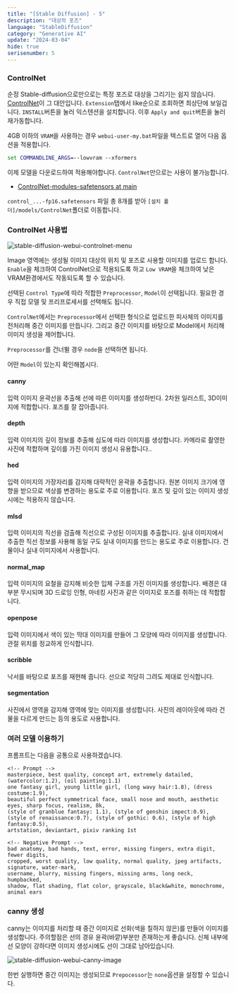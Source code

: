 ```yaml
---
title: "[Stable Diffusion] - 5"
description: "대상의 포즈"
language: "StableDiffusion"
category: "Generative AI"
update: "2024-03-04"
hide: true
serisenumber: 5
---
```


### ControlNet

순정 Stable-diffusion으로만으로는 특정 포즈로 대상을 그리기는 쉽지 않습니다. [ControlNet](https://github.com/lllyasviel/ControlNet)이 그 대안입니다. `Extension`탭에서 like순으로 조회하면 최상단에 보일겁니다. `INSTALL`버튼을 눌러 익스텐션을 설치합니다. 이후 `Apply and quit`버튼을 눌러 재가동합니다.

4GB 이하의 `VRAM`을 사용하는 경우 `webui-user-my.bat`파일을 텍스트로 열어 다음 옵션을 적용합니다.

```bat
set COMMANDLINE_ARGS=--lowvram --xformers
```

이제 모델을 다운로드하여 적용해야합니다. `ControlNet`만으로는 사용이 불가능합니다.

- [ControlNet-modules-safetensors at main](https://huggingface.co/webui/ControlNet-modules-safetensors/tree/main)

`control_...-fp16.safetensors` 파일 총 8개를 받아 `[설치 폴더]/models/ControlNet`폴더로 이동합니다.

### ControlNet 사용법

![stable-diffusion-webui-controlnet-menu](/snippets/stableDiffusion/section5/controlnet-menu.png)

Image 영역에는 생성될 이미지 대상의 위치 및 포즈로 사용할 이미지를 업로드 합니다. `Enable`을 체크하여 ControlNet으로 적용되도록 하고 `Low VRAM`을 체크하여 낮은 VRAM환경에서도 작동되도록 할 수 있습니다.

선택된 `Control Type`에 따라 적합한 `Preprocessor`, `Model`이 선택됩니다. 필요한 경우 직접 모델 및 프리프로세서를 선택해도 됩니다.

`ControlNet`에서는 `Preprocessor`에서 선택한 형식으로 업로드한 피사체의 이미지를 전처리해 중간 이미지를 만듭니다. 그리고 중간 이미지를 바탕으로 Model에서 처리해 이미지 생성을 제어합니다.

`Preprocessor`를 건너뛸 경우 `node`을 선택하면 됩니다.

어떤 `Model`이 있는지 확인해봅시다.

#### canny

입력 이미지 윤곽선을 추출해 선에 따른 이미지를 생성하빈다. 2차원 일러스트, 3D이미지에 적합합니다. 포즈를 잘 잡아줍니다.

#### depth

입력 이미지의 깊이 정보를 추출해 심도에 따라 이미지를 생성합니다. 카메라로 촬영한 사진에 적합하며 깊이를 가진 이미지 생성시 유용합니다..

#### hed

입력 이미지의 가장자리를 감지해 대략적인 윤곽을 추출합니다. 원본 이미지 크기에 영향을 받으므로 색상를 변경하는 용도로 주로 이용합니다. 포즈 및 깊이 있는 이미지 생성시에는 적용하지 않습니다.

#### mlsd

입력 이미지의 직선을 검출해 직선으로 구성된 이미지를 추출합니다. 실내 이미지에서 추출한 직선 정보를 사용해 동일 구도 실내 이미지를 만드는 용도로 주로 이용합니다. 건물이나 실내 이미지에서 사용합니다.

#### normal_map

입력 이미지의 요철을 감지해 비슷한 입체 구조를 가진 이미지를 생성합니다. 배경은 대부분 무시되며 3D 드로잉 인형, 마네킹 사진과 같은 이미지로 포즈를 취하는 데 적합합니다.

#### openpose

입력 이미지에서 색이 있는 막대 이미지를 만들어 그 모양에 따라 이미지를 생성합니다. 관절 위치를 정교하게 인식합니다.

#### scribble

낙서를 바탕으로 포즈를 재현해 줍니다. 선으로 적당히 그려도 제대로 인식합니다.

#### segmentation

사진에서 영역을 감지해 영역에 맞는 이미지를 생성합니다. 사진의 레이아웃에 따라 건물을 다르게 만드는 등의 용도로 사용합니다.

### 여러 모델 이용하기

프롬프트는 다음을 공통으로 사용하겠습니다.

```text
<!-- Prompt -->
masterpiece, best quality, concept art, extremely datailed,
(watercolor:1.2), (oil painting:1.1)
one fantasy girl, young little girl, (long wavy hair:1.8), (dress costume:1.9),
beautiful perfect symmetrical face, small nose and mouth, aesthetic eyes, sharp focus, realism, 8k,
(style of granblue fantasy: 1.1), (style of genshin impect:0.9),
(style of renaissance:0.7), (style of gothic: 0.6), (style of high fantasy:0.5),
artstation, deviantart, pixiv ranking 1st
```

```text
<!-- Negative Prompt -->
bad anatomy, bad hands, text, error, missing fingers, extra digit, fewer digits,
cropped, worst quality, low quality, normal quality, jpeg artifacts, signature, water-mark,
username, blurry, missing fingers, missing arms, long neck, humpbacked,
shadow, flat shading, flat color, grayscale, black&white, monochrome, animal ears
```

### canny 생성

canny는 이미지를 처리할 때 중간 이미지로 선화(색을 칠하지 않은)를 만들어 이미지를 생성합니다. 주의할점은 선의 경유 윤곽(바깥)부분만 존재하는게 좋습니다. 신체 내부에 선 모양이 강하다면 이미지 생성시에도 선이 그대로 남아있습니다. 

![stable-diffusion-webui-canny-image](/snippets/stableDiffusion/section5/canny-image.png)

한번 실행하면 중간 이미지는 생성되므로 `Prepocessor`는 `none`옵션을 설정할 수 있습니다.